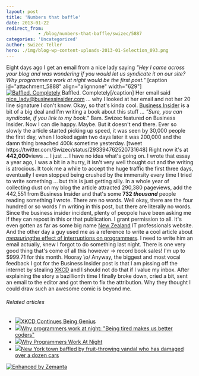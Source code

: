 ```yaml
---
layout: post
title: 'Numbers that baffle'
date: 2013-01-22
redirect_from: 
            - /blog/numbers-that-baffle/swizec/5887
categories: 'Uncategorized'
author: Swizec Teller
hero: ./img/blog-wp-content-uploads-2013-01-Selection_093.png
---
```

Eight days ago I get an email from a nice lady saying _"Hey I came across your blog and was wondering if you would let us syndicate it on our site? Why programmers work at night would be the first post."_ \[caption id="attachment_5888" align="alignnone" width="629"][![Baffled. Completely](./img/blog-wp-content-uploads-2013-01-Selection_093.png "Baffled. Completely")](http://www.businessinsider.com/why-programmers-work-at-night-2013-1) Baffled. Completely\[/caption] Her email said nice_lady@businessinsider.com ... why I looked at her email and not her 20 line signature I don't know. Okay, so that's kinda cool. [Business Insider](http://www.businessinsider.com "Business Insider") is a bit of a big deal and I'm writing a book about this stuff ... _"Sure, you can syndicate, if you link to my book."_ Bam. Swizec featured on Business Insider. Now I can die happy. Maybe. But it doesn't end there. Ever so slowly the article started picking up speed, it was seen by 30,000 people the first day, when I looked again two days later it was 200,000 and the damn thing breached 400k sometime yesterday. \[tweet https&#x3A;//twitter.com/Swizec/status/293394762520731648] Right now it's at **442,000**views ... I just ... I have no idea what's going on. I wrote that essay a year ago, I was a bit in a hurry, it isn't very well thought out and the writing is atrocious. It took me a while to accept the huge traffic the first three days, eventually I even stopped being crushed by the immensity every time I tried to write something ... but this is just getting silly. In a whole year of collecting dust on my blog the article attracted 290,380 pageviews, add the 442,551 from Business Insider and that's some **732 _thousand_** people reading something I wrote. There are no words. Well okay, there are the four hundred or so words I'm writing in this post, but there are literally no words. Since the business insider incident, plenty of peopole have been asking me if they can repost in this or that publication. I grant permission to all. It's even gotten as far as some big name [New Zealand](<http://maps.google.com/maps?ll=-41.2833333333,174.45&spn=10.0,10.0&q=-41.2833333333,174.45 (New%20Zealand)&t=h> "New Zealand") IT professionals website. And the other day a guy used me as a reference to write a cool article about _[measuring](http://blog.ninlabs.com/2013/01/programmer-interrupted/)_[the effect of interruptions on programmers](http://blog.ninlabs.com/2013/01/programmer-interrupted/). I need to write him an email actually, knew I forgot to do something last night. There is one very good thing that's come of all this however -> record book sales! I'm up to $999.71 for this month. Hooray \\o/ Anyway, the biggest and most vocal feedback I got for the Business Insider post is that I am pissing off the internet by stealing [XKCD](http://xkcd.com/ "Xkcd") and I should not do that if I value my inbox. After explaining the story a bazillionth time I finally broke down, cried a bit, sent an email to the editor and got them to fix the attribution. Why they thought I could draw such an awesome comic is beyond me.

###### Related articles

- [![](http://i.zemanta.com/139865237_80_80.jpg)](http://coltmonday.wordpress.com/2013/01/22/xkcd-contintues-being-genius/)[XKCD Continues Being Genius](http://coltmonday.wordpress.com/2013/01/22/xkcd-contintues-being-genius/)
- [![](http://i.zemanta.com/138526853_80_80.jpg)](http://www.whiteboardmag.com/why-programmers-work-at-night-being-tired-makes-us-better-coders/)[Why programmers work at night: "Being tired makes us better coders"](http://www.whiteboardmag.com/why-programmers-work-at-night-being-tired-makes-us-better-coders/)
- [![](http://i.zemanta.com/138571904_80_80.jpg)](http://danlargo.com/2013/01/16/why-programmers-work-at-night/)[Why Programmers Work At Night](http://danlargo.com/2013/01/16/why-programmers-work-at-night/)
- [![](http://i.zemanta.com/139574853_80_80.jpg)](http://www.foxnews.com/us/2013/01/21/new-york-town-baffled-by-fruit-throwing-vandal-who-has-damaged-over-dozen-cars/)[New York town baffled by fruit-throwing vandal who has damaged over a dozen cars](http://www.foxnews.com/us/2013/01/21/new-york-town-baffled-by-fruit-throwing-vandal-who-has-damaged-over-dozen-cars/)

[![Enhanced by Zemanta](http://img.zemanta.com/zemified_e.png?x-id=1e5ed322-316b-4673-8a37-701bb8833faa)](http://www.zemanta.com/?px "Enhanced by Zemanta")